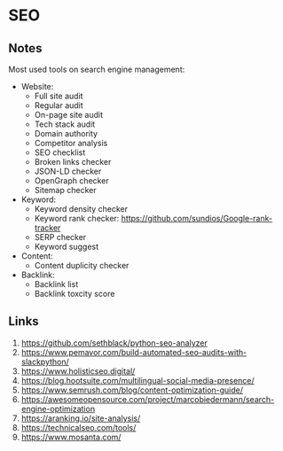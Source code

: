 # SEO

## Notes

Most used tools on search engine management:

- Website:
  - Full site audit
  - Regular audit
  - On-page site audit
  - Tech stack audit
  - Domain authority
  - Competitor analysis
  - SEO checklist
  - Broken links checker
  - JSON-LD checker
  - OpenGraph checker
  - Sitemap checker
- Keyword:
  - Keyword density checker
  - Keyword rank checker: https://github.com/sundios/Google-rank-tracker
  - SERP checker
  - Keyword suggest
- Content:
  - Content duplicity checker
- Backlink:
  - Backlink list
  - Backlink toxcity score

## Links

1. https://github.com/sethblack/python-seo-analyzer
2. https://www.pemavor.com/build-automated-seo-audits-with-slackpython/
3. https://www.holisticseo.digital/
4. https://blog.hootsuite.com/multilingual-social-media-presence/
5. https://www.semrush.com/blog/content-optimization-guide/
6. https://awesomeopensource.com/project/marcobiedermann/search-engine-optimization
7. https://aranking.io/site-analysis/
8. https://technicalseo.com/tools/
9. https://www.mosanta.com/
